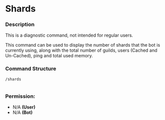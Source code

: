 
# Shards

### Description

<Callout type="warning">
This is a diagnostic command, not intended for regular users.
</Callout>

This command can be used to display the number of shards that the bot is currently using, along with the total number of guilds, users (Cached and Un-Cached), ping and total used memory.

### Command Structure

```
/shards
```

<figure><img src="https://i.imgur.com/hJfIcbQ.png" alt=""><figcaption></figcaption></figure>

### **Permission:**

* N/A **(User)**
* N/A **(Bot)**
